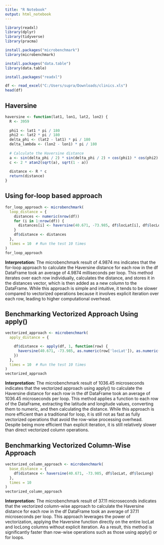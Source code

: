 ---
title: "R Notebook"
output: html_notebook
---
```{r}
library(readxl)   
library(dplyr)   
library(tidyverse) 
library(pracma)
```
```{r}
install.packages("microbenchmark")
library(microbenchmark)
```

```{r}
install.packages("data.table")
library(data.table)
```


```{r}
install.packages("readxl")
```

```{r}
df <- read_excel("C:/Users/supra/Downloads/clinics.xls")
head(df)
```
## Haversine

```{r}
haversine <- function(lat1, lon1, lat2, lon2) {
  R <- 3959  
  
  phi1 <- lat1 * pi / 180
  phi2 <- lat2 * pi / 180
  delta_phi <- (lat2 - lat1) * pi / 180
  delta_lambda <- (lon2 - lon1) * pi / 180
  
  # Calculate the Haversine distance
  a <- sin(delta_phi / 2) * sin(delta_phi / 2) + cos(phi1) * cos(phi2) * sin(delta_lambda / 2) * sin(delta_lambda / 2)
  c <- 2 * atan2(sqrt(a), sqrt(1 - a))
  
  distance <- R * c  
  return(distance)
}
```

## Using for-loop based approach 

```{r}
for_loop_approach <- microbenchmark(
  loop_distance = {
    distances <- numeric(nrow(df))
    for (i in 1:nrow(df)) {
      distances[i] <- haversine(40.671, -73.985, df$locLat[i], df$locLong[i])
    }
    df$distance <- distances
  },
  times = 10  # Run the test 10 times
)
for_loop_approach
```

**Interpretation:** The microbenchmark result of 4.9874 ms indicates that the for-loop approach to calculate the Haversine distance for each row in the df DataFrame took an average of 4.9874 milliseconds per loop. This method iterates over each row individually, calculates the distance, and stores it in the distances vector, which is then added as a new column to the DataFrame. While this approach is simple and intuitive, it tends to be slower compared to vectorized operations because it involves explicit iteration over each row, leading to higher computational overhead.

## Benchmarking Vectorized Approach Using apply() 

```{r}
vectorized_approach <- microbenchmark(
  apply_distance = {

    df$distance <- apply(df, 1, function(row) {
      haversine(40.671, -73.985, as.numeric(row['locLat']), as.numeric(row['locLong']))
    })
  },
  times = 10  # Run the test 10 times
)
vectorized_approach
```

**Interpretation:** The microbenchmark result of 1036.45 microseconds indicates that the vectorized approach using apply() to calculate the Haversine distance for each row in the df DataFrame took an average of 1036.45 microseconds per loop. This method applies a function to each row of the DataFrame, extracting the latitude and longitude values, converting them to numeric, and then calculating the distance. While this approach is more efficient than a traditional for loop, it is still not as fast as fully vectorized operations that avoid the row-wise processing overhead. Despite being more efficient than explicit iteration, it is still relatively slower than direct vectorized column operations. 

## Benchmarking Vectorized Column-Wise Approach 

```{r}
vectorized_column_approach <- microbenchmark(
  base_distance = {
    df$distance <- haversine(40.671, -73.985, df$locLat, df$locLong)  
  },
  times = 10
)
vectorized_column_approach
```
**Interpretation:** The microbenchmark result of 37.11 microseconds indicates that the vectorized column-wise approach to calculate the Haversine distance for each row in the df DataFrame took an average of 37.11 microseconds per loop. This approach leverages the power of vectorization, applying the Haversine function directly on the entire locLat and locLong columns without explicit iteration. As a result, this method is significantly faster than row-wise operations such as those using apply() or for loops. 
